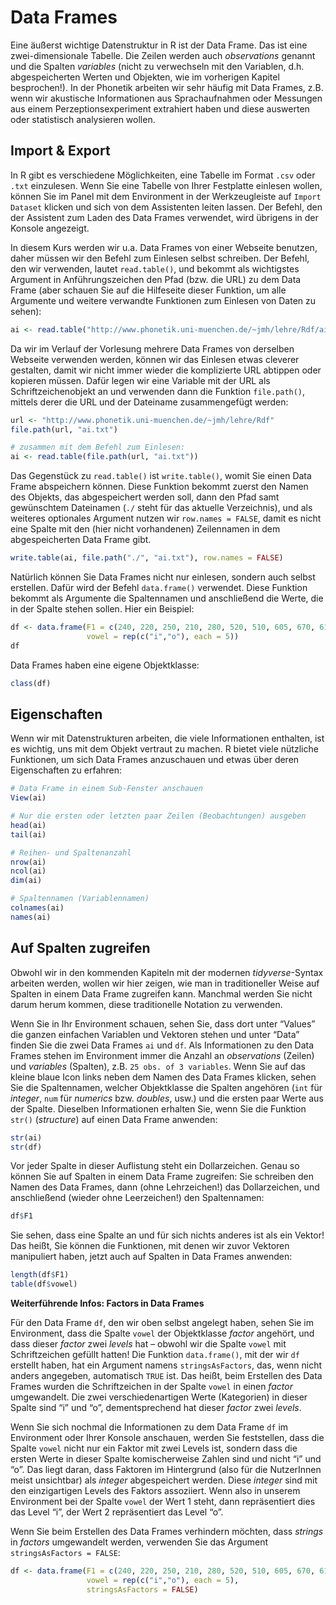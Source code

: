 # Data Frames

Eine äußerst wichtige Datenstruktur in R ist der Data Frame. Das ist eine zwei-dimensionale Tabelle. Die Zeilen werden auch *observations* genannt und die Spalten *variables* (nicht zu verwechseln mit den Variablen, d.h. abgespeicherten Werten und Objekten, wie im vorherigen Kapitel besprochen!). In der Phonetik arbeiten wir sehr häufig mit Data Frames, z.B. wenn wir akustische Informationen aus Sprachaufnahmen oder Messungen aus einem Perzeptionsexperiment extrahiert haben und diese auswerten oder statistisch analysieren wollen.

## Import & Export

In R gibt es verschiedene Möglichkeiten, eine Tabelle im Format `.csv` oder `.txt` einzulesen. Wenn Sie eine Tabelle von Ihrer Festplatte einlesen wollen, können Sie im Panel mit dem Environment in der Werkzeugleiste auf `Import Dataset` klicken und sich von dem Assistenten leiten lassen. Der Befehl, den der Assistent zum Laden des Data Frames verwendet, wird übrigens in der Konsole angezeigt.

In diesem Kurs werden wir u.a. Data Frames von einer Webseite benutzen, daher müssen wir den Befehl zum Einlesen selbst schreiben. Der Befehl, den wir verwenden, lautet `read.table()`, und bekommt als wichtigstes Argument in Anführungszeichen den Pfad (bzw. die URL) zu dem Data Frame (aber schauen Sie auf die Hilfeseite dieser Funktion, um alle Argumente und weitere verwandte Funktionen zum Einlesen von Daten zu sehen):
  
```r
ai <- read.table("http://www.phonetik.uni-muenchen.de/~jmh/lehre/Rdf/ai.txt")
```

Da wir im Verlauf der Vorlesung mehrere Data Frames von derselben Webseite verwenden werden, können wir das Einlesen etwas cleverer gestalten, damit wir nicht immer wieder die komplizierte URL abtippen oder kopieren müssen. Dafür legen wir eine Variable mit der URL als Schriftzeichenobjekt an und verwenden dann die Funktion `file.path()`, mittels derer die URL und der Dateiname zusammengefügt werden:
  
```r
url <- "http://www.phonetik.uni-muenchen.de/~jmh/lehre/Rdf"
file.path(url, "ai.txt")

# zusammen mit dem Befehl zum Einlesen:
ai <- read.table(file.path(url, "ai.txt"))
```

Das Gegenstück zu `read.table()` ist `write.table()`, womit Sie einen Data Frame abspeichern können. Diese Funktion bekommt zuerst den Namen des Objekts, das abgespeichert werden soll, dann den Pfad samt gewünschtem Dateinamen (`./` steht für das aktuelle Verzeichnis), und als weiteres optionales Argument nutzen wir `row.names = FALSE`, damit es nicht eine Spalte mit den (hier nicht vorhandenen) Zeilennamen in dem abgespeicherten Data Frame gibt.
  
```r
write.table(ai, file.path("./", "ai.txt"), row.names = FALSE)
```

Natürlich können Sie Data Frames nicht nur einlesen, sondern auch selbst erstellen. Dafür wird der Befehl `data.frame()` verwendet. Diese Funktion bekommt als Argumente die Spaltennamen und anschließend die Werte, die in der Spalte stehen sollen. Hier ein Beispiel:
  
```r
df <- data.frame(F1 = c(240, 220, 250, 210, 280, 520, 510, 605, 670, 613),
                 vowel = rep(c("i","o"), each = 5))
df
```

Data Frames haben eine eigene Objektklasse:

```r
class(df)
```

## Eigenschaften

Wenn wir mit Datenstrukturen arbeiten, die viele Informationen enthalten, ist es wichtig, uns mit dem Objekt vertraut zu machen. R bietet viele nützliche Funktionen, um sich Data Frames anzuschauen und etwas über deren Eigenschaften zu erfahren:

```r
# Data Frame in einem Sub-Fenster anschauen
View(ai)
```

```r
# Nur die ersten oder letzten paar Zeilen (Beobachtungen) ausgeben
head(ai)
tail(ai)

# Reihen- und Spaltenanzahl
nrow(ai)
ncol(ai)
dim(ai)

# Spaltennamen (Variablennamen)
colnames(ai)
names(ai)
```

## Auf Spalten zugreifen 

Obwohl wir in den kommenden Kapiteln mit der modernen *tidyverse*-Syntax arbeiten werden, wollen wir hier zeigen, wie man in traditioneller Weise auf Spalten in einem Data Frame zugreifen kann. Manchmal werden Sie nicht darum herum kommen, diese traditionelle Notation zu verwenden.

Wenn Sie in Ihr Environment schauen, sehen Sie, dass dort unter "Values" die ganzen einfachen Variablen und Vektoren stehen und unter "Data" finden Sie die zwei Data Frames `ai` und `df`. Als Informationen zu den Data Frames stehen im Environment immer die Anzahl an *observations* (Zeilen) und *variables* (Spalten), z.B. `25 obs. of 3 variables`. Wenn Sie auf das kleine blaue Icon links neben dem Namen des Data Frames klicken, sehen Sie die Spaltennamen, welcher Objektklasse die Spalten angehören (`int` für *integer*, `num` für *numerics* bzw. *doubles*, usw.) und die ersten paar Werte aus der Spalte. Dieselben Informationen erhalten Sie, wenn Sie die Funktion `str()` (*structure*) auf einen Data Frame anwenden:

```r
str(ai)
str(df)
```

Vor jeder Spalte in dieser Auflistung steht ein Dollarzeichen. Genau so können Sie auf Spalten in einem Data Frame zugreifen: Sie schreiben den Namen des Data Frames, dann (ohne Lehrzeichen!) das Dollarzeichen, und anschließend (wieder ohne Leerzeichen!) den Spaltennamen:

```r
df$F1
```

Sie sehen, dass eine Spalte an und für sich nichts anderes ist als ein Vektor! Das heißt, Sie können die Funktionen, mit denen wir zuvor Vektoren manipuliert haben, jetzt auch auf Spalten in Data Frames anwenden:

```r
length(df$F1)
table(df$vowel)
```

<div class="gray">
**Weiterführende Infos: Factors in Data Frames**

Für den Data Frame `df`, den wir oben selbst angelegt haben, sehen Sie im Environment, dass die Spalte `vowel` der Objektklasse *factor* angehört, und dass dieser *factor* zwei *levels* hat -- obwohl wir die Spalte `vowel` mit Schriftzeichen gefüllt hatten! Die Funktion `data.frame()`, mit der wir `df` erstellt haben, hat ein Argument namens `stringsAsFactors`, das, wenn nicht anders angegeben, automatisch `TRUE` ist. Das heißt, beim Erstellen des Data Frames wurden die Schriftzeichen in der Spalte `vowel` in einen *factor* umgewandelt. Die zwei verschiedenartigen Werte (Kategorien) in dieser Spalte sind "i" und "o", dementsprechend hat dieser *factor* zwei *levels*.

Wenn Sie sich nochmal die Informationen zu dem Data Frame `df` im Environment oder Ihrer Konsole anschauen, werden Sie feststellen, dass die Spalte `vowel` nicht nur ein Faktor mit zwei Levels ist, sondern dass die ersten Werte in dieser Spalte komischerweise Zahlen sind und nicht "i" und "o". Das liegt daran, dass Faktoren im Hintergrund (also für die NutzerInnen meist unsichtbar) als *integer* abgespeichert werden. Diese *integer* sind mit den einzigartigen Levels des Faktors assoziiert. Wenn also in unserem Environment bei der Spalte `vowel` der Wert 1 steht, dann repräsentiert dies das Level "i", der Wert 2 repräsentiert das Level "o".

Wenn Sie beim Erstellen des Data Frames verhindern möchten, dass *strings* in *factors* umgewandelt werden, verwenden Sie das Argument `stringsAsFactors = FALSE`:

```r
df <- data.frame(F1 = c(240, 220, 250, 210, 280, 520, 510, 605, 670, 613),
                 vowel = rep(c("i","o"), each = 5),
                 stringsAsFactors = FALSE)
```

</div>
